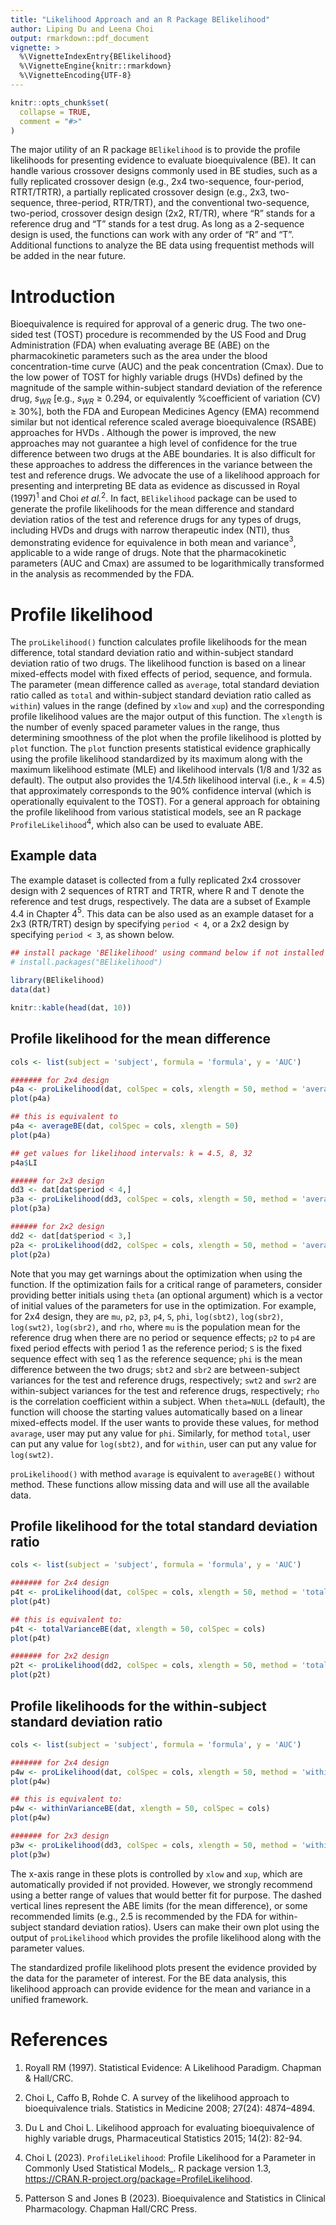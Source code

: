 ```yaml
---
title: "Likelihood Approach and an R Package BElikelihood"
author: Liping Du and Leena Choi
output: rmarkdown::pdf_document
vignette: >
  %\VignetteIndexEntry{BElikelihood}
  %\VignetteEngine{knitr::rmarkdown}
  %\VignetteEncoding{UTF-8}
---
```


```r
knitr::opts_chunk$set(
  collapse = TRUE,
  comment = "#>"
)
```

The major utility of an R package `BElikelihood` is to provide the profile likelihoods for presenting evidence to evaluate bioequivalence (BE). It can handle various crossover designs commonly used in BE studies, such as a fully replicated crossover design (e.g., 2x4 two-sequence, four-period, RTRT/TRTR), a partially replicated crossover design (e.g., 2x3, two-sequence, three-period, RTR/TRT), and the conventional two-sequence, two-period, crossover design design (2x2, RT/TR), where "R" stands for a reference drug and "T" stands for a test drug. As long as a 2-sequence design is used, the functions can work with any order of "R" and "T". Additional functions to analyze the BE data using frequentist methods will be added in the near future.

# Introduction

Bioequivalence is required for approval of a generic drug. The two one-sided test (TOST) procedure is recommended by the US Food and Drug Administration (FDA) when evaluating average BE (ABE) on the pharmacokinetic parameters such as the area under the blood concentration-time curve (AUC) and the peak concentration (Cmax). Due to the low power of TOST for highly variable drugs (HVDs) defined by the magnitude of the sample within-subject standard deviation of the reference drug, $s_{WR}$ [e.g., $s_{WR} \geq 0.294$, or equivalently %coefficient of variation (CV) $\geq$ 30%], both the FDA and European Medicines Agency (EMA) recommend similar but not identical reference scaled average bioequivalence (RSABE) approaches for HVDs . Although the power is improved, the new approaches may not guarantee a high level of confidence for the true difference between two drugs at the ABE boundaries. It is also difficult for these approaches to address the differences in the variance between the test and reference drugs. We advocate the use of a likelihood approach for presenting and interpreting BE data as evidence as discussed in Royal (1997)$^{1}$ and Choi *et al.*$^{2}$. In fact, `BElikelihood` package can be used to generate the profile likelihoods for the mean difference and standard deviation ratios of the test and reference drugs for any types of drugs, including HVDs and drugs with narrow therapeutic index (NTI), thus demonstrating evidence for equivalence in both mean and variance$^{3}$, applicable to a wide range of drugs. Note that the pharmacokinetic parameters (AUC and Cmax) are assumed to be logarithmically transformed in the analysis as recommended by the FDA.

# Profile likelihood
The `proLikelihood()` function calculates profile likelihoods for the mean difference, total standard deviation ratio and within-subject standard deviation ratio of two drugs. The likelihood function is based on a linear mixed-effects model with fixed effects of period, sequence, and formula. The parameter (mean difference called as `average`, total standard deviation ratio called as `total` and within-subject standard deviation ratio called as `within`) values in the range (defined by `xlow` and `xup`) and the corresponding profile likelihood values are the major output of this function. The `xlength` is the number of evenly spaced parameter values in the range, thus determining smoothness of the plot when the profile likelihood is plotted by `plot` function. The `plot` function presents statistical evidence graphically using the profile likelihood standardized by its maximum along with the maximum likelihood estimate (MLE) and likelihood intervals (1/8 and 1/32 as default). The output also provides the 1/4.5*th* likelihood interval (i.e., $k$ = 4.5) that approximately corresponds to the 90% confidence interval (which is operationally equivalent to the TOST). For a general approach for obtaining the profile likelihood from various statistical models, see an R package `ProfileLikelihood`$^{4}$, which also can be used to evaluate ABE.

## Example data
The example dataset is collected from a fully replicated 2x4 crossover design with 2 sequences of RTRT and TRTR, where R and T denote the reference and test drugs, respectively. The data are a subset of Example 4.4 in Chapter 4$^{5}$. This data can be also used as an example dataset for a 2x3 (RTR/TRT) design by specifying `period < 4`, or a 2x2 design by specifying `period < 3`, as shown below.

```r
## install package 'BElikelihood' using command below if not installed yet
# install.packages("BElikelihood")

library(BElikelihood)
data(dat)
```

```r
knitr::kable(head(dat, 10))
```


## Profile likelihood for the mean difference

```r
cols <- list(subject = 'subject', formula = 'formula', y = 'AUC')

####### for 2x4 design
p4a <- proLikelihood(dat, colSpec = cols, xlength = 50, method = 'average')
plot(p4a)

## this is equivalent to
p4a <- averageBE(dat, colSpec = cols, xlength = 50)
plot(p4a)

## get values for likelihood intervals: k = 4.5, 8, 32
p4a$LI

###### for 2x3 design
dd3 <- dat[dat$period < 4,]
p3a <- proLikelihood(dd3, colSpec = cols, xlength = 50, method = 'average')
plot(p3a)

###### for 2x2 design
dd2 <- dat[dat$period < 3,]
p2a <- proLikelihood(dd2, colSpec = cols, xlength = 50, method = 'average')
plot(p2a)
```

Note that you may get warnings about the optimization when using the function. If the optimization fails for a critical range of parameters, consider providing better initials using `theta` (an optional argument) which is a vector of initial values of the parameters for use in the optimization. For example, for 2x4 design, they are `mu`, `p2`, `p3`, `p4`, `S`, `phi`, `log(sbt2)`, `log(sbr2)`, `log(swt2)`, `log(sbr2)`, and `rho`, where `mu` is the population mean for the reference drug when there are no period or sequence effects; `p2` to `p4` are fixed period effects with period 1 as the reference period; `S` is the fixed sequence effect with seq 1 as the reference sequence; `phi` is the mean difference between the two drugs; `sbt2` and `sbr2` are between-subject variances for the test and reference drugs, respectively; `swt2` and `swr2` are within-subject variances for the test and reference drugs, respectively; `rho` is the correlation coefficient within a subject. When `theta=NULL` (default), the function will choose the starting values automatically based on a linear mixed-effects model. If the user wants to provide these values, for method `avarage`, user may put any value for `phi`. Similarly, for method `total`, user can put any value for `log(sbt2)`, and for `within`, user can put any value for `log(swt2)`.

`proLikelihood()` with method `avarage` is equivalent to `averageBE()` without method. These functions allow missing data and will use all the available data. 

## Profile likelihood for the total standard deviation ratio
```r

cols <- list(subject = 'subject', formula = 'formula', y = 'AUC')

####### for 2x4 design
p4t <- proLikelihood(dat, colSpec = cols, xlength = 50, method = 'total')
plot(p4t)

## this is equivalent to:
p4t <- totalVarianceBE(dat, xlength = 50, colSpec = cols)
plot(p4t)

####### for 2x2 design
p2t <- proLikelihood(dd2, colSpec = cols, xlength = 50, method = 'total')
plot(p2t)
```


## Profile likelihoods for the within-subject standard deviation ratio

```r

cols <- list(subject = 'subject', formula = 'formula', y = 'AUC')

####### for 2x4 design
p4w <- proLikelihood(dat, colSpec = cols, xlength = 50, method = 'within')
plot(p4w)

## this is equivalent to:
p4w <- withinVarianceBE(dat, xlength = 50, colSpec = cols)
plot(p4w)

####### for 2x3 design
p3w <- proLikelihood(dd3, colSpec = cols, xlength = 50, method = 'within')
plot(p3w)
```

The x-axis range in these plots is controlled by `xlow` and `xup`, which are automatically provided if not provided. However, we strongly recommend using a better range of values that would better fit for purpose. The dashed vertical lines represent the ABE limits (for the mean difference), or some recommended limits (e.g., 2.5 is recommended by the FDA for within-subject standard deviation ratios). Users can make their own plot using the output of `proLikelihood` which provides the profile likelihood along with the parameter values.

The standardized profile likelihood plots present the evidence provided by the data for the parameter of interest. For the BE data analysis, this likelihood approach can provide evidence for the mean and variance in a unified framework. 

# References

1. Royall RM (1997). Statistical Evidence: A Likelihood Paradigm. Chapman & Hall/CRC.

2. Choi L, Caffo B, Rohde C. A survey of the likelihood approach to bioequivalence trials. Statistics in Medicine 2008; 27(24): 4874–4894.

3. Du L and Choi L. Likelihood approach for evaluating bioequivalence of highly variable drugs, Pharmaceutical Statistics 2015; 14(2): 82-94.

4. Choi L (2023). `ProfileLikelihood`: Profile Likelihood for a Parameter in Commonly Used Statistical
  Models_. R package version 1.3, <https://CRAN.R-project.org/package=ProfileLikelihood>.

5. Patterson S and Jones B (2023). Bioequivalence and Statistics in Clinical Pharmacology. Chapman Hall/CRC Press.


